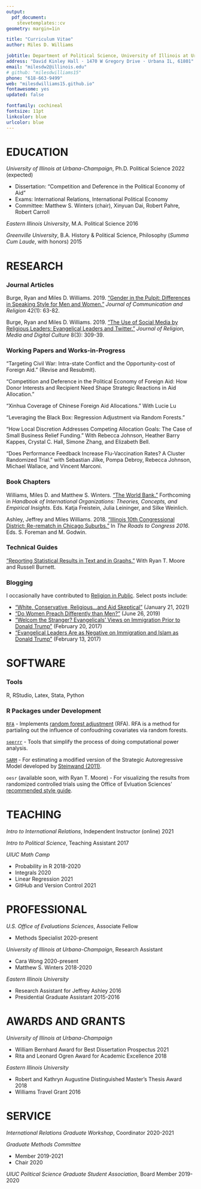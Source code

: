```yaml
---
output: 
  pdf_document:
    stevetemplates::cv
geometry: margin=1in

title: "Curriculum Vitae"
author: Miles D. Williams

jobtitle: Department of Political Science, University of Illinois at Urbana-Champaign
address: "David Kinley Hall · 1470 W Gregory Drive · Urbana IL, 61801"
email: "milesdw2@illinois.edu"
# github: "milesdwilliams15"
phone: "618-663-9499"
web: "milesdwilliams15.github.io"
fontawesome: yes
updated: false

fontfamily: cochineal
fontsize: 11pt
linkcolor: blue
urlcolor: blue
---
```


# EDUCATION

*University of Illinois at Urbana-Champaign*, Ph.D. Political Science \hfill 2022 (expected)

  - Dissertation: "Competition and Deference in the Political Economy of Aid"
  - Exams: International Relations, International Political Economy
  - Committee: Matthew S. Winters (chair), Xinyuan Dai, Robert Pahre, Robert Carroll

*Eastern Illinois University*, M.A. Political Science \hfill 2016

*Greenville University*, B.A. History \& Political Science, Philosophy (*Summa Cum Laude*, with honors) \hfill 2015


# RESEARCH

### Journal Articles

Burge, Ryan and Miles D. Williams. 2019. ["Gender in the Pulpit: Differences in Speaking Style for Men and Women."](http://ryanburge.net/wp-content/uploads/2019/06/JCR_Burge_Williams.pdf) *Journal of Communication and Religion* 42(1): 63-82.

Burge, Ryan and Miles D. Williams. 2019. ["The Use of Social Media by Religious Leaders: Evangelical Leaders and Twitter."](https://brill.com/view/journals/rmdc/8/3/article-p309_309.xml) *Journal of Religion, Media and Digital Culture* 8(3): 309-39.


### Working Papers and Works-in-Progress

"Targeting Civil War: Intra-state Conflict and the Opportunity-cost of Foreign Aid." (Revise and Resubmit).

"Competition and Deference in the Political Economy of Foreign Aid: How Donor Interests and Recipient Need Shape Strategic Reactions in Aid Allocation."

"Xinhua Coverage of Chinese Foreign Aid Allocations." With Lucie Lu

"Leveraging the Black Box: Regression Adjustment via Random Forests."

"How Local Discretion Addresses Competing Allocation Goals: The Case of Small Business Relief Funding." With Rebecca Johnson, Heather Barry Kappes, Crystal C. Hall, Simone Zhang, and Elizabeth Bell.

"Does Performance Feedback Increase Flu-Vaccination Rates? A Cluster Randomized Trial." with Sebastian Jilke, Pompa Debroy, Rebecca Johnson, Michael Wallace, and Vincent Marconi.


### Book Chapters

Williams, Miles D. and Matthew S. Winters. ["The World Bank."](https://www.academia.edu/44436453/World_Bank) Forthcoming in *Handbook of International Organizations: Theories, Concepts, and Empirical Insights*. Eds. Katja Freistein, Julia Leininger, and Silke Weinlich.

Ashley, Jeffrey and Miles Williams. 2018. ["Illinois 10th Congressional District: Re-rematch in Chicago Suburbs."](https://link.springer.com/chapter/10.1007/978-3-319-58094-4_9) In *The Roads to Congress 2016*. Eds. S. Foreman and M. Godwin. 


### Technical Guides

["Reporting Statistical Results in Text and in Graphs."](https://oes.gsa.gov/assets/files/reporting-statistical-results.pdf) With Ryan T. Moore and Russell Burnett.

### Blogging

I occasionally have contributed to [Religion in Public](https://religioninpublic.blog/). Select posts include:

  - ["White, Conservative, Religious...and Aid Skeptical"](https://religioninpublic.blog/2021/01/21/white-conservative-religious-and-aid-skeptical/) (January 21, 2021)
  - ["Do Women Preach Differently than Men?"](https://religioninpublic.blog/2019/06/26/do-women-preach-differently-than-men/) (June 26, 2019)
  - ["Welcom the Stranger? Evangelicals' Views on Immigration Prior to Donald Trump"](https://religioninpublic.blog/2017/02/20/welcome-the-stranger-evangelicals-views-on-immigration-prior-to-donald-trump/) (February 20, 2017)
  - ["Evangelical Leaders Are as Negative on Immigration and Islam as Donald Trump"](https://religioninpublic.blog/2017/02/13/evangelical-leaders-are-as-negative-on-immigration-and-islam-as-donald-trump/) (February 13, 2017)


# SOFTWARE

### Tools

R, RStudio, Latex, Stata, Python


### R Packages under Development

[`RFA`](https://github.com/milesdwilliams15/RFA) - Implements [random forest adjustment](https://rpubs.com/milesdwilliams15/rfa-vignette) (RFA). RFA is a method for partialing out the influence of confoudning covariates via random forests.

[`seerrr`](https://github.com/milesdwilliams15/seerrr) - Tools that simplify the process of doing computational power analysis.

[`SARM`](https://github.com/milesdwilliams15/SARM) - For estimating a modified version of the Strategic Autoregressive Model developed by [Steinwand (2011)](https://www.cambridge.org/core/journals/political-analysis/article/estimating-freeriding-behavior-the-stratam-model/0CBD6176E53848732CEC2C151A491212).

`oesr` (available soon, with Ryan T. Moore) - For visualizing the results from randomized controlled trials using the Office of Evluation Sciences' [recommended style guide](https://oes.gsa.gov/assets/files/reporting-statistical-results.pdf).


# TEACHING

*Intro to International Relations*, Independent Instructor (online) \hfill 2021

*Intro to Political Science*, Teaching Assistant \hfill 2017

*UIUC Math Camp*
   
   - Probability in R \hfill 2018-2020
   - Integrals \hfill 2020
   - Linear Regression \hfill 2021
   - GitHub and Version Control \hfill 2021
   

# PROFESSIONAL

*U.S. Office of Evaluations Sciences*, Associate Fellow

  - Methods Specialist \hfill 2020-present

*University of Illinois at Urbana-Champaign*, Research Assistant

  - Cara Wong \hfill 2020-present
  - Matthew S. Winters \hfill 2018-2020

*Eastern Illinois University*

  - Research Assistant for Jeffrey Ashley \hfill 2016
  - Presidential Graduate Assistant \hfill 2015-2016

# AWARDS AND GRANTS

*University of Illinois at Urbana-Champaign*

  - William Bernhard Award for Best Dissertation Prospectus \hfill 2021
  - Rita and Leonard Ogren Award for Academic Excellence \hfill 2018

*Eastern Illinois University*

  - Robert and Kathryn Augustine Distinguished Master's Thesis Award \hfill 2018
  - Williams Travel Grant \hfill 2016

# SERVICE

*International Relations Graduate Workshop*, Coordinator \hfill 2020-2021

*Graduate Methods Committee*

  - Member \hfill 2019-2021
  - Chair \hfill 2020

*UIUC Political Science Graduate Student Association*, Board Member \hfill 2019-2020
